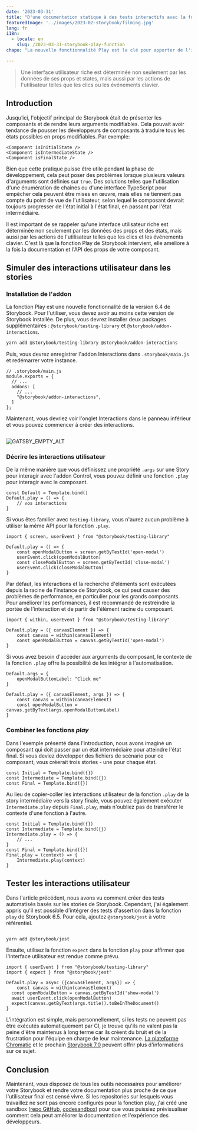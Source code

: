 ```yaml
---
date: '2023-03-31'
title: "D'une documentation statique à des tests interactifs avec la fonction Play de Storybook"
featuredImage: '../images/2023-02-storybook/filming.jpg'
lang: fr
i18n:
  - locale: en
    slug: /2023-03-31-storybook-play-function
chapo: "La nouvelle fonctionnalité Play est la clé pour apporter de l'interactivité à votre Storybook. Apprenez comment l'intégrer dans votre documentation et vos scénarios de test."

---
```

> Une interface utilisateur riche est déterminée non seulement par les données de ses props et states, mais aussi par les actions de l'utilisateur telles que les clics ou les événements clavier.

## Introduction

Jusqu’ici, l'objectif principal de Storybook était de présenter les composants et de rendre leurs arguments modifiables. Cela pouvait avoir tendance de pousser les développeurs de composants à traduire tous les états possibles en props modifiables. Par exemple:

```tsx
<Component isInitialState />
<Component isIntermediateState />
<Component isFinalState />
```

Bien que cette pratique puisse être utile pendant la phase de développement, cela peut poser des problèmes lorsque plusieurs valeurs d'arguments sont définies sur `true`. Des solutions telles que l'utilisation d'une énumération de chaînes ou d'une interface TypeScript pour empêcher cela peuvent être mises en œuvre, mais elles ne tiennent pas compte du point de vue de l'utilisateur, selon lequel le composant devrait toujours progresser de l'état initial à l'état final, en passant par l'état intermédiaire.

Il est important de se rappeler qu'une interface utilisateur riche est déterminée non seulement par les données des props et des états, mais aussi par les actions de l'utilisateur telles que les clics et les événements clavier. C'est là que la fonction Play de Storybook intervient, elle améliore à la fois la documentation et l'API des props de votre composant.

## Simuler des interactions utilisateur dans les stories

### Installation de l'addon

La fonction Play est une nouvelle fonctionnalité de la version 6.4 de Storybook. Pour l'utiliser, vous devez avoir au moins cette version de Storybook installée. De plus, vous devrez installer deux packages supplémentaires : `@storybook/testing-library` et `@storybook/addon-interactions`.

```bash
yarn add @storybook/testing-library @storybook/addon-interactions
```

Puis, vous devrez enregistrer l'addon Interactions dans `.storybook/main.js` et redémarrer votre instance.

```tsx
// .storybook/main.js
module.exports = {
  // ...
  addons: [
    // ...
    "@storybook/addon-interactions",
  ]
};

```

Maintenant, vous devriez voir l'onglet Interactions dans le panneau inférieur et vous pouvez commencer à créer des interactions.

<Image isSmall>

![GATSBY_EMPTY_ALT](../images/2023-02-storybook/interaction-addon.png)

</Image>

### Décrire les interactions utilisateur

De la même manière que vous définissez une propriété `.args` sur une Story pour interagir avec l'addon Control, vous pouvez définir une fonction `.play` pour interagir avec le composant.

```tsx
const Default = Template.bind()
Default.play = () => {
	// vos interactions
}
```

Si vous êtes familier avec `testing-library`, vous n'aurez aucun problème à utiliser la même API pour la fonction `.play`.

```tsx
import { screen, userEvent } from "@storybook/testing-library"

Default.play = () => {
	const openModalButton = screen.getByTestId('open-modal')
	userEvent.click(openModalButton)
	const closeModalButton = screen.getByTestId('close-modal')
	userEvent.click(closeModalButton)
}
```

Par défaut, les interactions et la recherche d'éléments sont exécutées depuis la racine de l'instance de Storybook, ce qui peut causer des problèmes de performance, en particulier pour les grands composants. Pour améliorer les performances, il est recommandé de restreindre la portée de l'interaction et de partir de l'élément racine du composant.

```tsx
import { within, userEvent } from "@storybook/testing-library"

Default.play = ({ canvasElement }) => {
	const canvas = within(canvasElement)
	const openModalButton = canvas.getByTestId('open-modal')
}
```

Si vous avez besoin d'accéder aux arguments du composant, le contexte de la fonction `.play` offre la possibilité de les intégrer à l'automatisation.

```tsx
Default.args = {
	openModalButtonLabel: "Click me"
}

Default.play = ({ canvasElement, args }) => {
	const canvas = within(canvasElement)
	const openModalButton = canvas.getByText(args.openModalButtonLabel)
}
```

### Combiner les fonctions *play*

Dans l'exemple présenté dans l'introduction, nous avons imaginé un composant qui doit passer par un état intermédiaire pour atteindre l'état final. Si vous deviez développer des fichiers de scénario pour ce composant, vous créerait trois stories - une pour chaque état.

```tsx
const Initial = Template.bind({})
const Intermediate = Template.bind({})
const Final = Template.bind({})
```

Au lieu de copier-coller les interactions utilisateur de la fonction `.play` de la story intermédiaire vers la story finale, vous pouvez également exécuter `Intermediate.play` depuis `Final.play`, mais n'oubliez pas de transférer le contexte d'une fonction à l'autre.

```tsx
const Initial = Template.bind({})
const Intermediate = Template.bind({})
Intermediate.play = () => {
	// ...
}
const Final = Template.bind({})
Final.play = (context) => {
	Intermediate.play(context)
}
```

## Tester les interactions utilisateur

Dans l'article précédent, nous avons vu comment créer des tests automatisés basés sur les stories de Storybook. Cependant, j'ai également appris qu'il est possible d'intégrer des tests d'assertion dans la fonction `play` de Storybook 6.5. Pour cela, ajoutez `@storybook/jest` à votre référentiel.

```bash

yarn add @storybook/jest
```

Ensuite, utilisez la fonction `expect` dans la fonction `play` pour affirmer que l'interface utilisateur est rendue comme prévu.

```tsx
import { userEvent } from "@storybook/testing-library"
import { expect } from "@storybook/jest"

Default.play = async ({canvasElement, args}) => {
	const canvas = within(canvasElement)
  const openModalButton = canvas.getByTestId('show-modal')
  await userEvent.click(openModalButton)
  expect(canvas.getByText(args.title)).toBeInTheDocument()
}
```

L'intégration est simple, mais personnellement, si les tests ne peuvent pas être exécutés automatiquement par CI, je trouve qu'ils ne valent pas la peine d'être maintenus à long terme car ils créent du bruit et de la frustration pour l'équipe en charge de leur maintenance. [La plateforme Chromatic](https://www.chromatic.com/docs/interactions#how-to-write-interaction-tests) et le prochain [Storybook 7.0](https://storybook.js.org/day) peuvent offrir plus d'informations sur ce sujet.

## Conclusion

Maintenant, vous disposez de tous les outils nécessaires pour améliorer votre Storybook et rendre votre documentation plus proche de ce que l'utilisateur final est censé vivre. Si les repositories sur lesquels vous travaillez ne sont pas encore configurés pour la fonction play, j'ai créé une sandbox ([repo GitHub](https://github.com/jsoulet/storybook-sandbox), [codesandbox](https://codesandbox.io/p/github/jsoulet/storybook-sandbox/master)) pour que vous puissiez prévisualiser comment cela peut améliorer la documentation et l'expérience des développeurs.